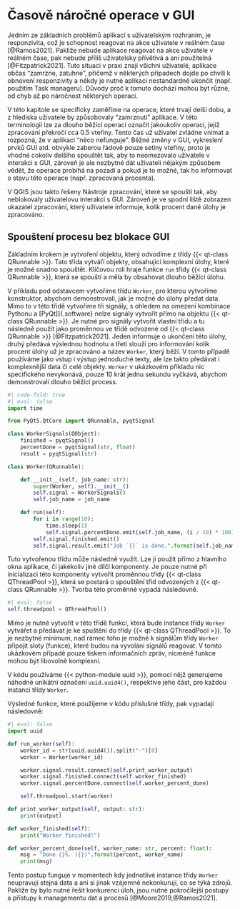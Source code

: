 # Časově náročné operace v GUI

[Jedním]{.border} ze základních problémů aplikací s uživatelským rozhraním, je responzivita, což je schopnost reagovat na akce uživatele v reálném čase [@Ramos2021]. Pakliže nebude aplikace reagovat na akce uživatele v reálném čase, pak nebude příliš uživatelsky přívětivá a ani použitelná [@Fitzpatrick2021]. Tuto situaci v praxi znají všichni uživatelé, aplikace občas "zamrzne, zatuhne", přičemž v některých případech dojde po chvíli k obnovení responzivity a někdy je nutné aplikaci nestandardně ukončit (např. použitím [Task manageru]{.settings}). Důvody proč k tomuto dochází mohou být různé, od chyb až po náročnost některých operací.

V této kapitole se specificky zaměříme na operace, které trvají delší dobu, a z hlediska uživatele by způsobovaly "zamrznutí" aplikace. V této terminologii lze za dlouho běžící operaci označit jakoukoliv operaci, jejíž zpracování překročí cca 0.5 vteřiny. Tento čas už uživatel zvládne vnímat a rozpozná, že v aplikaci "něco nefunguje". Běžné změny v GUI, vykreslení prvků GUI atd. obvykle zaberou řádově pouze setiny vteřiny, proto je vhodné cokoliv delšího spouštět tak, aby to neomezovalo uživatele v interakci s GUI, zároveň je ale nezbytné dát uživateli nějakým způsobem vědět, že operace probíhá na pozadí a pokud je to možné, tak ho informovat o stavu této operace (např. zpracovaná procenta). 

:::{.qgis}
V QGIS jsou takto řešeny [Nástroje zpracování]{.settings}, které se spouští tak, aby neblokovaly uživatelovu interakci s GUI. Zároveň je ve spodní liště zobrazen ukazatel zpracování, který uživatele informuje, kolik procent dané úlohy je zpracováno.
:::


## Spouštení procesu bez blokace GUI

Základním krokem je vytvoření objektu, který odvodíme z třídy {{< qt-class QRunnable >}}. Tato třída vytváří objekty, obsahující komplexní úlohy, které je možné snadno spouštět. Klíčovou roli hraje funkce `run` třídy {{< qt-class QRunnable >}}, která se spouští a měla by obsahovat dlouho běžící úlohu.

V příkladu pod odstavcem vytvoříme třídu `Worker`, pro kterou vytvoříme konstruktor, abychom demonstrovali, jak je možné do úlohy předat data. Mimo to v této třídě vytvoříme tři signály, s ohledem na omezení kombinace [Pythonu]{.software} a [PyQt]]{.software} nelze signály vytvořit přímo na objektu {{< qt-class QRunnable >}}. Je nutné pro signály vytvořit vlastní třídu a tu následně použít jako proměnnou ve třídě odvozené od {{< qt-class QRunnable >}} [@Fitzpatrick2021]. Jeden informuje o ukončení této úlohy, druhý předává výslednou hodnotu a třetí slouží pro informování kolik procent úlohy už je zpracováno a název `Worker`, který běží. V tomto případě používáme jako vstup i výstup jednoduché texty, ale lze takto předávat i komplexnější data či celé objekty. `Worker` v ukázkovém příkladu nic specifického nevykonává, pouze 10 krát jednu sekundu vyčkává, abychom demonstrovali dlouho běžící process.

```python
#| code-fold: true
#| eval: false
import time

from PyQt5.QtCore import QRunnable, pyqtSignal

class WorkerSignals(QObject):
    finished = pyqtSignal()
    percentDone = pyqtSignal(str, float)
    result = pyqtSignal(str)

class Worker(QRunnable):

    def __init__(self, job_name: str):
        super(Worker, self).__init__()
        self.signal = WorkerSignals()
        self.job_name = job_name

    def run(self):
        for i in range(10):
            time.sleep(1)
            self.signal.percentDone.emit(self.job_name, (i / 10) * 100)
        self.signal.finished.emit()
        self.signal.result.emit("Job `{}` is done.".format(self.job_name))
```

Tuto vytvořenou třídu může následně využít. Lze ji použít přímo z hlavního okna aplikace, či jakékoliv jiné dílčí komponenty. Je pouze nutné při inicializaci této komponenty vytvořit proměnnou třídy {{< qt-class QThreadPool >}}, která se postará o spouštění tříd odvozených z {{< qt-class QRunnable >}}. Tvorba této proměnné vypadá následovně. 

```python
#| eval: false
self.threadpool = QThreadPool()
```

Mimo je nutné vytvořit v této třídě funkci, která bude instance třídy `Worker` vytvářet a předávat je ke spuštění do třídy {{< qt-class QThreadPool >}}. To je nezbytné minimum, nad rámec toho je možné k signálům třídy `Worker` připojit sloty (funkce), které budou na vyvolání signálů reagovat. V tomto ukázkovém případě pouze tiskem informačních zpráv, nicméně funkce mohou být libovolně komplexní.

V kódu používáme {{< python-module uuid >}}, pomocí nějž generujeme náhodné unikátní označení `uuid.uuid4()`, respektive jeho část, pro každou instanci třídy `Worker`.

Výsledné funkce, které použijeme v kódu příslušné třídy, pak vypadají následovně:

```python
#| eval: false
import uuid

def run_worker(self):
    worker_id = str(uuid.uuid4()).split("-")[0]
    worker = Worker(worker_id)

    worker.signal.result.connect(self.print_worker_output)
    worker.signal.finished.connect(self.worker_finished)
    worker.signal.percentDone.connect(self.worker_percent_done)

    self.threadpool.start(worker)

def print_worker_output(self, output: str):
    print(output)

def worker_finished(self):
    print("Worker finished!")

def worker_percent_done(self, worker_name: str, percent: float):
    msg = "Done {}%. ({})".format(percent, worker_name)
    print(msg)
```

Tento postup funguje v momentech kdy jednotlivé instance třídy `Worker` neupravují stejná data a ani si jinak vzájemně nekonkurují, co se týká zdrojů. Pakliže by bylo nutné řešit konkurenci úloh, jsou nutné pokročilejší postupy a přístupy k managementu dat a procesů [@Moore2019,@Ramos2021].
